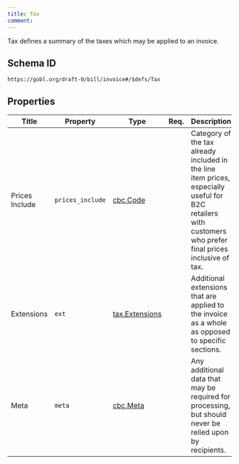 ```yaml
---
title: Tax
comment: 
---
```


Tax defines a summary of the taxes which may be applied to an invoice.

## Schema ID

`https://gobl.org/draft-0/bill/invoice#/$defs/Tax`

## Properties

| Title          | Property         | Type                                      | Req. | Description                                                                                                                                                |
|----------------|------------------|-------------------------------------------|------|------------------------------------------------------------------------------------------------------------------------------------------------------------|
| Prices Include | `prices_include` | [cbc.Code](/draft-0/cbc/code)             |      | Category of the tax already included in the line item prices, especially useful for B2C retailers with customers who prefer final prices inclusive of tax. |
| Extensions     | `ext`            | [tax.Extensions](/draft-0/tax/extensions) |      | Additional extensions that are applied to the invoice as a whole as opposed to specific sections.                                                          |
| Meta           | `meta`           | [cbc.Meta](/draft-0/cbc/meta)             |      | Any additional data that may be required for processing, but should never be relied upon by recipients.                                                    |


